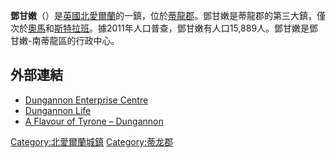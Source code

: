 {{Infobox UK place
  |official_name=    Dungannon
  |irish_name=       Dún Geanainn
  |scots_name=    
  |local_name=
  |static_image_name= Church of St Patrick, Dungannon - geograph.org.uk - 112576.jpg
  |static_image_caption= St Patrick's Roman Catholic church
  |map_type=          Ireland
  |coordinates = {{coord|54.50|-6.77|display=inline,title}}
  |belfast_distance=  {{convert|40|mi|km}}

  |static_image_2_name    = Dungannon Coat of Arms v2.png
  |static_image_2_width   = 150px
  |static_image_2_caption = Dungannon Coat of Arms
  |population             = 14,340
  |population_ref         =（2011）
  |irish_grid_reference   =H7962
  |country                = 北愛爾蘭
  |post_town              = DUNGANNON
  |postcode_area          = BT
  |postcode_district      = BT70, BT71
  |dial_code              = 028
  |constituency_westminster=[[弗馬納和南蒂龍_(英國國會選區)|弗馬納和南蒂龍]]
  |lieutenancy_northern_ireland=[[蒂龍郡|蒂龍郡]]}}'''鄧甘嫩'''（{{lang-en|Dungannon}}）是[[英國|英國]][[北愛爾蘭|北愛爾蘭]]的一鎮，位於[[蒂龍郡|蒂龍郡]]。鄧甘嫩是蒂龍郡的第三大鎮，僅次於[[奧馬|奧馬]]和[[斯特拉班|斯特拉班]]。據2011年人口普查，鄧甘嫩有人口15,889人。鄧甘嫩是鄧甘嫩-南蒂龍區的行政中心。
==外部連結==
{{Commons category|Dungannon}}
*[http://www.dungannonenterprise.com/ Dungannon Enterprise Centre] {{Wayback|url=http://www.dungannonenterprise.com/ |date=20141220121551 }}
*[http://www.dungannonlife.com/ Dungannon Life] {{Wayback|url=http://www.dungannonlife.com/ |date=20040605210317 }}
*[https://web.archive.org/web/20160913202043/http://www.flavouroftyrone.com/html/town_dungannon.html A Flavour of Tyrone – Dungannon]
{{Authority control}}
[[Category:北愛爾蘭城鎮|Category:北愛爾蘭城鎮]]
[[Category:蒂龙郡|Category:蒂龙郡]]